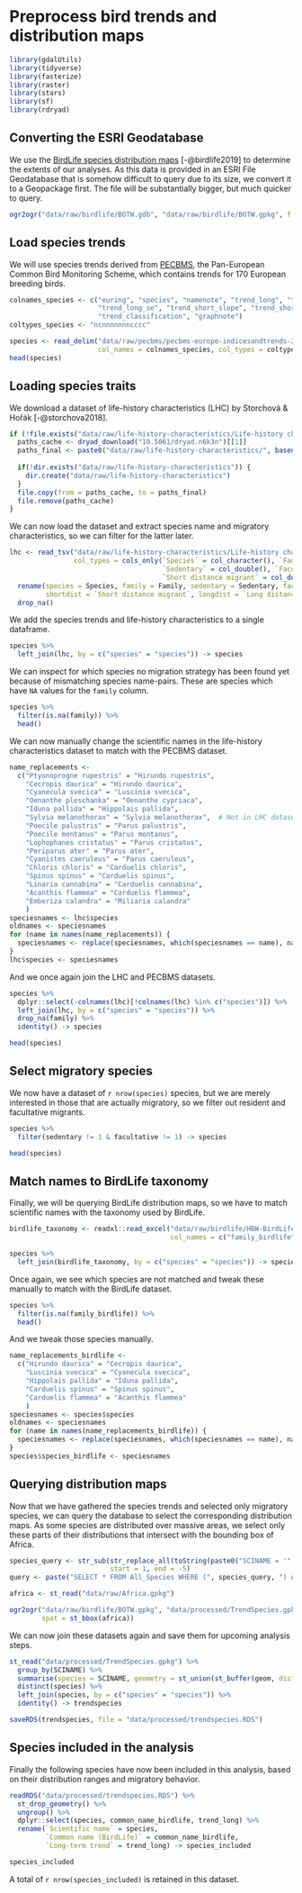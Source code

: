 # Preprocess bird trends and distribution maps

```r
library(gdalUtils)
library(tidyverse)
library(fasterize)
library(raster)
library(stars)
library(sf)
library(rdryad)
```

## Converting the ESRI Geodatabase

We use the [BirdLife species distribution maps](http://datazone.birdlife.org/species/requestdis) [-@birdlife2019] to determine the extents of our analyses. As this data is provided in an ESRI File Geodatabase that is somehow difficult to query due to its size, we convert it to a Geopackage first. The file will be substantially bigger, but much quicker to query.

```r
ogr2ogr("data/raw/birdlife/BOTW.gdb", "data/raw/birdlife/BOTW.gpkg", f = "GPKG", nlt = "MULTIPOLYGON", sql = "SELECT * FROM All_Species", progress = TRUE)
```

## Load species trends

We will use species trends derived from [PECBMS](https://pecbms.info/trends-and-indicators/species-trends/), the Pan-European Common Bird Monitoring Scheme, which contains trends for 170 European breeding birds.

```r
colnames_species <- c("euring", "species", "namenote", "trend_long", "trend_short", "trend_long_slope",
                      "trend_long_se", "trend_short_slope", "trend_short_se", "habitat", "common_name",
                      "trend_classification", "graphnote")
coltypes_species <- "ncnnnnnnncccc"

species <- read_delim("data/raw/pecbms/pecbms-europe-indicesandtrends-2019.csv", delim = ";", 
                      col_names = colnames_species, col_types = coltypes_species, skip = 1)
head(species)
```

## Loading species traits

We download a dataset of life-history characteristics (LHC) by Storchová & Hořák [-@storchova2018].

```r
if (!file.exists("data/raw/life-history-characteristics/Life-history characteristics of European birds.txt")) {
  paths_cache <- dryad_download("10.5061/dryad.n6k3n")[[1]]
  paths_final <- paste0("data/raw/life-history-characteristics/", basename(paths_cache))
  
  if(!dir.exists("data/raw/life-history-characteristics")) {
    dir.create("data/raw/life-history-characteristics")
  }
  file.copy(from = paths_cache, to = paths_final)
  file.remove(paths_cache)
}
```
We can now load the dataset and extract species name and migratory characteristics, so we can filter for the latter later.

```r
lhc <- read_tsv("data/raw/life-history-characteristics/Life-history characteristics of European birds.txt",
                col_types = cols_only(`Species` = col_character(), `Family` = col_character(),
                                      `Sedentary` = col_double(), `Facultative migrant` = col_double(),
                                      `Short distance migrant` = col_double(), `Long distance migrant` = col_double())) %>%
  rename(species = Species, family = Family, sedentary = Sedentary, facultative = `Facultative migrant`, 
         shortdist = `Short distance migrant`, longdist = `Long distance migrant`) %>%
  drop_na()
```

We add the species trends and life-history characteristics to a single dataframe.

```r
species %>%
  left_join(lhc, by = c("species" = "species")) -> species
```

We can inspect for which species no migration strategy has been found yet because of mismatching species name-pairs. These are species which have `NA` values for the `family` column.

```r
species %>%
  filter(is.na(family)) %>%
  head()
```

We can now manually change the scientific names in the life-history characteristics dataset to match with the PECBMS dataset.

```r
name_replacements <-
  c("Ptyonoprogne rupestris" = "Hirundo rupestris",
    "Cecropis daurica" = "Hirundo daurica",
    "Cyanecula svecica" = "Luscinia svecica",
    "Oenanthe pleschanka" = "Oenanthe cypriaca",
    "Iduna pallida" = "Hippolais pallida",
    "Sylvia melanothorax" = "Sylvia melanothorax",  # Not in LHC dataset
    "Poecile palustris" = "Parus palustris",
    "Poecile montanus" = "Parus montanus",
    "Lophophanes cristatus" = "Parus cristatus",
    "Periparus ater" = "Parus ater",
    "Cyanistes caeruleus" = "Parus caeruleus",
    "Chloris chloris" = "Carduelis chloris",
    "Spinus spinus" = "Carduelis spinus",
    "Linaria cannabina" = "Carduelis cannabina",
    "Acanthis flammea" = "Carduelis flammea",
    "Emberiza calandra" = "Miliaria calandra"
    )
speciesnames <- lhc$species
oldnames <- speciesnames
for (name in names(name_replacements)) {
  speciesnames <- replace(speciesnames, which(speciesnames == name), name_replacements[name])
}
lhc$species <- speciesnames
```

And we once again join the LHC and PECBMS datasets.

```r
species %>%
  dplyr::select(-colnames(lhc)[!colnames(lhc) %in% c("species")]) %>%
  left_join(lhc, by = c("species" = "species")) %>%
  drop_na(family) %>%
  identity() -> species

head(species)
```

## Select migratory species

We now have a dataset of `r nrow(species)` species, but we are merely interested in those that are actually migratory, so we filter out resident and facultative migrants.

```r
species %>%
  filter(sedentary != 1 & facultative != 1) -> species

head(species)
```

## Match names to BirdLife taxonomy

Finally, we will be querying BirdLife distribution maps, so we have to match scientific names with the taxonomy used by BirdLife.

```r
birdlife_taxonomy <- readxl::read_excel("data/raw/birdlife/HBW-BirdLife_List_of_Birds_v4.xlsx", 
                                        col_names = c("family_birdlife", "common_name_birdlife", "species", "iucn_redlist"))

species %>%
  left_join(birdlife_taxonomy, by = c("species" = "species")) -> species
```

Once again, we see which species are not matched and tweak these manually to match with the BirdLife dataset.

```r
species %>%
  filter(is.na(family_birdlife)) %>%
  head()
```

And we tweak those species manually.

```r
name_replacements_birdlife <-
  c("Hirundo daurica" = "Cecropis daurica",
    "Luscinia svecica" = "Cyanecula svecica",
    "Hippolais pallida" = "Iduna pallida",
    "Carduelis spinus" = "Spinus spinus",
    "Carduelis flammea" = "Acanthis flammea"
    )
speciesnames <- species$species
oldnames <- speciesnames
for (name in names(name_replacements_birdlife)) {
  speciesnames <- replace(speciesnames, which(speciesnames == name), name_replacements_birdlife[name])
}
species$species_birdlife <- speciesnames
```

## Querying distribution maps

Now that we have gathered the species trends and selected only migratory species, we can query the database to select the corresponding distribution maps. As some species are distributed over massive areas, we select only these parts of their distributions that intersect with the bounding box of Africa.

```r
species_query <- str_sub(str_replace_all(toString(paste0("SCINAME = '", species$species_birdlife, "' OR ")), " OR , ", " OR "),
                         start = 1, end = -5)
query <- paste("SELECT * FROM All_Species WHERE (", species_query, ") AND PRESENCE = 1 AND SEASONAL = 3", sep = "")

africa <- st_read("data/raw/Africa.gpkg")

ogr2ogr("data/raw/birdlife/BOTW.gpkg", "data/processed/TrendSpecies.gpkg", sql = query, f = "GPKG", nlt = "MULTIPOLYGON", progress = TRUE,
        spat = st_bbox(africa))
```

We can now join these datasets again and save them for upcoming analysis steps.

```r
st_read("data/processed/TrendSpecies.gpkg") %>%
  group_by(SCINAME) %>%
  summarise(species = SCINAME, geometry = st_union(st_buffer(geom, dist = 0))) %>%
  distinct(species) %>%
  left_join(species, by = c("species" = "species")) %>%
  identity() -> trendspecies

saveRDS(trendspecies, file = "data/processed/trendspecies.RDS")
```

## Species included in the analysis

Finally the following species have now been included in this analysis, based on their distribution ranges and migratory behavior.

```r
readRDS("data/processed/trendspecies.RDS") %>% 
  st_drop_geometry() %>%
  ungroup() %>%
  dplyr::select(species, common_name_birdlife, trend_long) %>%
  rename(`Scientific name` = species, 
         `Common name (BirdLife)` = common_name_birdlife,
         `Long-term trend` = trend_long) -> species_included

species_included
```
A total of `r nrow(species_included)` is retained in this dataset.